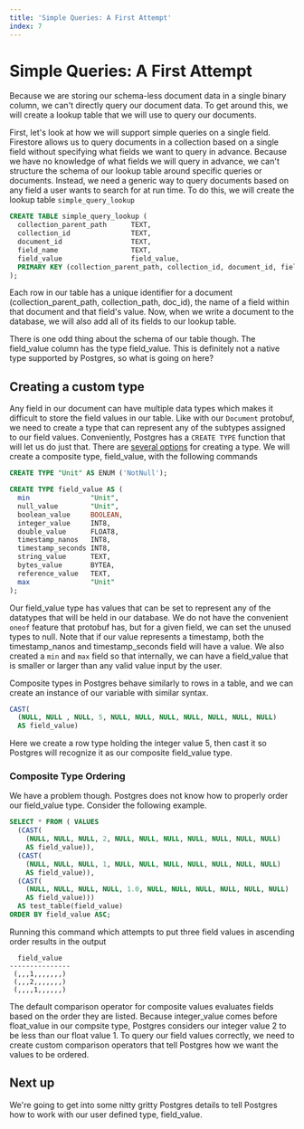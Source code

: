 ```yaml
---
title: 'Simple Queries: A First Attempt'
index: 7
---
```

# Simple Queries: A First Attempt

Because we are storing our schema-less document data in a single binary column,
we can't directly query our document data. To get around this, we will create a
lookup table that we will use to query our documents.

First, let's look at how we will support simple queries on a single field.
Firestore allows us to query documents in a collection based on a single field
without specifying what fields we want to query in advance. Because we have no
knowledge of what fields we will query in advance, we can't structure the schema
of our lookup table around specific queries or documents. Instead, we need a
generic way to query documents based on any field a user wants to search for at
run time. To do this, we will create the lookup table `simple_query_lookup`

```sql
CREATE TABLE simple_query_lookup (
  collection_parent_path      TEXT,
  collection_id               TEXT,
  document_id                 TEXT,
  field_name                  TEXT,
  field_value                 field_value,
  PRIMARY KEY (collection_parent_path, collection_id, document_id, field_name)
);
```

Each row in our table has a unique identifier for a document
(collection_parent_path, collection_path, doc_id), the name of a field within
that document and that field's value. Now, when we write a document to the
database, we will also add all of its fields to our lookup table.

There is one odd thing about the schema of our table though. The field_value
column has the type field_value. This is definitely not a native type supported
by Postgres, so what is going on here?

## Creating a custom type

Any field in our document can have multiple data types which makes it difficult
to store the field values in our table. Like with our `Document` protobuf, we need to
create a type that can represent any of the subtypes assigned to our
field values. Conveniently, Postgres has a `CREATE TYPE` function that will let
us do just that. There are
[several options](https://www.postgresql.org/docs/current/sql-createtype.html)
for creating a type. We will create a composite type, field_value, with
the following commands

```sql
CREATE TYPE "Unit" AS ENUM ('NotNull');

CREATE TYPE field_value AS (
  min               "Unit",
  null_value        "Unit",
  boolean_value     BOOLEAN,
  integer_value     INT8,
  double_value      FLOAT8,
  timestamp_nanos   INT8,
  timestamp_seconds INT8,
  string_value      TEXT,
  bytes_value       BYTEA,
  reference_value   TEXT,
  max               "Unit"
);

```

Our field_value type has values that can be set to represent any of the
datatypes that will be held in our database. We do not have the convenient
`oneof` feature that protobuf has, but for a given field, we can set the unused
types to null. Note that if our value represents a timestamp, both the
timestamp_nanos and timestamp_seconds field will have a value. We also created a
`min` and `max` field so that internally, we can have a field_value that is
smaller or larger than any valid value input by the user.

Composite types in Postgres behave similarly to rows in a table, and we can
create an instance of our variable with similar syntax.

```sql
CAST(
  (NULL, NULL , NULL, 5, NULL, NULL, NULL, NULL, NULL, NULL, NULL) 
  AS field_value)
```

Here we create a row type holding the integer value 5, then cast it so Postgres
will recognize it as our composite field_value type.

### Composite Type Ordering

We have a problem though. Postgres does not know how to properly order our
field_value type. Consider the following example.

```sql
SELECT * FROM ( VALUES
  (CAST(
    (NULL, NULL, NULL, 2, NULL, NULL, NULL, NULL, NULL, NULL, NULL) 
    AS field_value)),
  (CAST(
    (NULL, NULL, NULL, 1, NULL, NULL, NULL, NULL, NULL, NULL, NULL) 
    AS field_value)),
  (CAST(
    (NULL, NULL, NULL, NULL, 1.0, NULL, NULL, NULL, NULL, NULL, NULL) 
    AS field_value)))
  AS test_table(field_value)
ORDER BY field_value ASC;
```

Running this command which attempts to put three field values in ascending order
results in the output

```
  field_value
---------------
 (,,,1,,,,,,,)
 (,,,2,,,,,,,)
 (,,,,1,,,,,,)
```

The default comparison operator for composite values evaluates fields based on
the order they are listed. Because integer_value comes before float_value in our
compsite type, Postgres considers our integer value 2 to be less than our float
value 1. To query our field values correctly, we need to create custom
comparison operators that tell Postgres how we want the values to be ordered.

## Next up

We're going to get into some nitty gritty Postgres details to tell Postgres how
to work with our user defined type, field_value.
